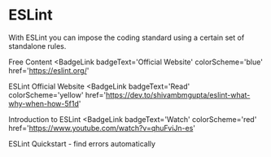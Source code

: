 # ESLint

With ESLint you can impose the coding standard using a certain set of standalone rules.

<ResourceGroupTitle>Free Content</ResourceGroupTitle>
<BadgeLink
  badgeText='Official Website'
  colorScheme='blue'
  href='https://eslint.org/'
>
  ESLint Official Website
</BadgeLink>
<BadgeLink
  badgeText='Read'
  colorScheme='yellow'
  href='https://dev.to/shivambmgupta/eslint-what-why-when-how-5f1d'
>
  Introduction to ESLint
</BadgeLink>
<BadgeLink
  badgeText='Watch'
  colorScheme='red'
  href='https://www.youtube.com/watch?v=qhuFviJn-es'
>
  ESLint Quickstart - find errors automatically
</BadgeLink>

